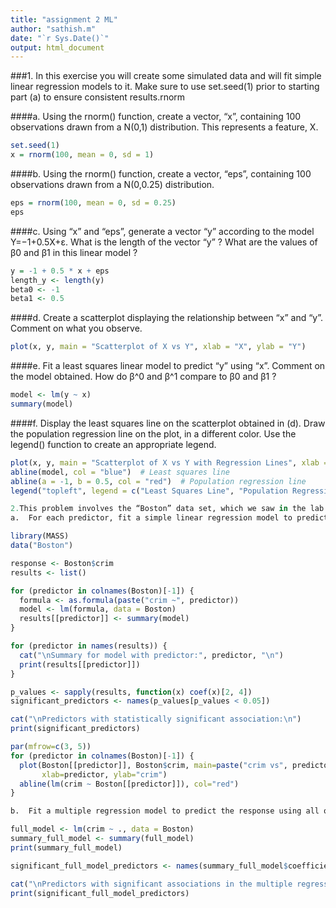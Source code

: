 ---
title: "assignment 2 ML"
author: "sathish.m"
date: "`r Sys.Date()`"
output: html_document
---

###1. In this exercise you will create some simulated data and will fit simple linear regression models to it. Make sure to use set.seed(1) prior to starting part (a) to ensure consistent results.rnorm

####a.	Using the rnorm() function, create a vector, “x”, containing 100 observations drawn from a N(0,1) distribution. This represents a feature, X.
```{r}
set.seed(1)
x = rnorm(100, mean = 0, sd = 1)
```

####b.	Using the rnorm() function, create a vector, “eps”, containing 100 observations drawn from a N(0,0.25) distribution.

```{r}
eps = rnorm(100, mean = 0, sd = 0.25)
eps
```

####c.	Using “x” and “eps”, generate a vector “y” according to the model
Y=−1+0.5X+ε.
What is the length of the vector “y” ? What are the values of β0 and β1 in this linear model ?

```{r}
y = -1 + 0.5 * x + eps
length_y <- length(y)
beta0 <- -1
beta1 <- 0.5
```


####d.	Create a scatterplot displaying the relationship between “x” and “y”. Comment on what you observe.

```{r}
plot(x, y, main = "Scatterplot of X vs Y", xlab = "X", ylab = "Y")
```

####e.	Fit a least squares linear model to predict “y” using “x”. Comment on the model obtained. How do β^0 and β^1 compare to β0 and β1 ?

```{r}
model <- lm(y ~ x)
summary(model)
```

####f.	Display the least squares line on the scatterplot obtained in (d). Draw the population regression line on the plot, in a different color. Use the legend() function to create an appropriate legend.

```{r}
plot(x, y, main = "Scatterplot of X vs Y with Regression Lines", xlab = "X", ylab = "Y")
abline(model, col = "blue")  # Least squares line
abline(a = -1, b = 0.5, col = "red")  # Population regression line
legend("topleft", legend = c("Least Squares Line", "Population Regression Line"), col = c("blue", "red"), lty = 1)


```





```{r}
2.This problem involves the “Boston” data set, which we saw in the lab for this chapter. We will now try to predict per capita crime rate using the other variables in this data set. In other words, per capita crime rate is the response, and the other variables are the predictors.
a.	For each predictor, fit a simple linear regression model to predict the response. Describe your results. In which of the models is there a statistically significant association between the predictor and the response ? Create some plots to back up your assertions.

```


```{r}
library(MASS)
data("Boston")
```
```{r}
response <- Boston$crim
results <- list()

for (predictor in colnames(Boston)[-1]) {
  formula <- as.formula(paste("crim ~", predictor))
  model <- lm(formula, data = Boston)
  results[[predictor]] <- summary(model)
}
```
```{r}
for (predictor in names(results)) {
  cat("\nSummary for model with predictor:", predictor, "\n")
  print(results[[predictor]])
}

p_values <- sapply(results, function(x) coef(x)[2, 4])
significant_predictors <- names(p_values[p_values < 0.05])

cat("\nPredictors with statistically significant association:\n")
print(significant_predictors)
```
```{r}
par(mfrow=c(3, 5))
for (predictor in colnames(Boston)[-1]) {
  plot(Boston[[predictor]], Boston$crim, main=paste("crim vs", predictor),
       xlab=predictor, ylab="crim")
  abline(lm(crim ~ Boston[[predictor]]), col="red")
}
```
```{r}
b.	Fit a multiple regression model to predict the response using all of the predictors. Describe your results. For which predictors can we reject the null hypothesis H0:βj=0 ?
```

```{r}
full_model <- lm(crim ~ ., data = Boston)
summary_full_model <- summary(full_model)
print(summary_full_model)

significant_full_model_predictors <- names(summary_full_model$coefficients[summary_full_model$coefficients[, 4] < 0.05, 4])

cat("\nPredictors with significant associations in the multiple regression model:\n")
print(significant_full_model_predictors)
```

